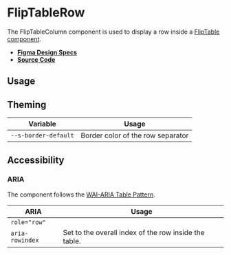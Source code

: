 
<Meta title="Components/FlipTableRow" />

# FlipTableRow

The FlipTableColumn component is used to display a row inside a
[FlipTable component](?path=/docs/components-fliptable--flip-table).

- **[Figma Design Specs](#)**
- **[Source Code](https://github.com/flip-corp/swirl/tree/main/packages/swirl-components/src/components/flip-table-row)**

## Usage

<Canvas withSource="open">
  <Story id="components-fliptablerow--flip-table-row" />
</Canvas>

<ArgsTable story="." />

## Theming

| Variable             | Usage                             |
| -------------------- | --------------------------------- |
| `--s-border-default` | Border color of the row separator |

## Accessibility

### ARIA

The component follows the
[WAI-ARIA Table Pattern](https://www.w3.org/WAI/ARIA/apg/patterns/table/).

| ARIA            | Usage                                                 |
| --------------- | ----------------------------------------------------- |
| `role="row"`    |                                                       |
| `aria-rowindex` | Set to the overall index of the row inside the table. |
